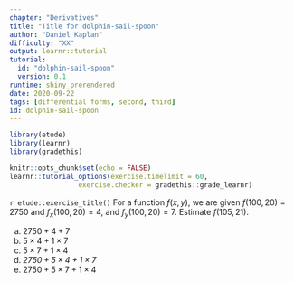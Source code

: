 ```yaml
---
chapter: "Derivatives"
title: "Title for dolphin-sail-spoon"
author: "Daniel Kaplan"
difficulty: "XX"
output: learnr::tutorial
tutorial:
  id: "dolphin-sail-spoon"
  version: 0.1
runtime: shiny_prerendered
date: 2020-09-22 
tags: [differential forms, second, third]
id: dolphin-sail-spoon
---
```


```r
library(etude)
library(learnr)
library(gradethis)

knitr::opts_chunk$set(echo = FALSE)
learnr::tutorial_options(exercise.timelimit = 60, 
                 exercise.checker = gradethis::grade_learnr)
```


`r etude::exercise_title()` For a function $f(x,y)$, we are given $f(100,20) = 2750$ and $f_x(100,20) = 4$, and $f_y(100,20) = 7$.  Estimate $f(105,21)$.

a. $2750 + 4 + 7$
#. $5\times 4 + 1 \times 7$
#. $5\times 7 + 1 \times 4$
#. *$2750 + 5\times 4 + 1 \times 7$*
#. $2750 + 5\times 7 + 1 \times 4$


